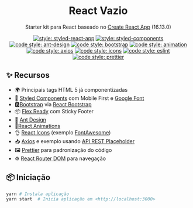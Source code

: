 
<h1 align="center">React Vazio</h1>

<div align="center">

Starter kit para React baseado no [Create React App](https://github.com/facebook/create-react-app) (16.13.0)


[![style: styled-react-app](https://img.shields.io/badge/React%20Create%20App-16.13.0-orange)](https://github.com/facebook/create-react-app) [![style: styled-components](https://img.shields.io/badge/style-%F0%9F%92%85%20styled--components-orange.svg?colorB=daa357&colorA=db748e)](https://github.com/styled-components/styled-components) [![code style: ant-design](https://img.shields.io/badge/ant--design-%E6%A0%B7%E5%BC%8F-red)](https://github.com/ant-design/ant-design) [![code style: bootstrap](https://img.shields.io/badge/Bootstrap-4.4.1-blue)](https://getbootstrap.com/) [![code style: animation](https://img.shields.io/badge/Animate.css-1.0.0-yellow)](https://github.com/FormidableLabs/react-animations) [![code style: axios](https://img.shields.io/badge/Axios-0.19.2-black)](https://gaxiosithub.com/axios/) [![code style: icons](https://img.shields.io/badge/React%20Icons-FontAwesome-blueviolet)](https://github.com/react-icons/react-icons)  [![code style: eslint](https://img.shields.io/badge/Eslint-Airbnb-green)](https://github.com/prettier/prettier) [![code style: prettier](https://img.shields.io/badge/code_style-prettier-ff69b4.svg)](https://github.com/eslint)

</div>


<h2>✨ Recursos</h2>

* 🌍 Principais tags HTML 5 já componentizadas
* 🎨 [Styled Components](https://github.com/styled-components/styled-components) com Mobile First e [Google Font](https://fonts.google.com/)
* 🅱️[Bootstrap](https://getbootstrap.com/) via [React Bootstrap](https://react-bootstrap.github.io/)
* 📦 [Flex Ready](https://yoksel.github.io/flex-cheatsheet/#justify-content) com Sticky Footer
* 🧧 [Ant Design](https://ant.design/components/)
* 🌈[React Animations](https://github.com/FormidableLabs/react-animations)
* 👌 [React Icons](https://github.com/react-icons/react-icons) (exemplo [FontAwesome](https://fontawesome.com/))
* 📥 [Axios](https://github.com/axios/axios) e exemplo usando [API REST Placeholder](https://jsonplaceholder.typicode.com)
* 🖼️ [Prettier](https://github.com/prettier/prettier) para padronização do código
* ⚙️ [React Router DOM](https://github.com/ReactTraining/react-router/tree/master/packages/react-router-dom) para navegação



## 📦 Iniciação

```bash
yarn # Instala aplicação
yarn start  # Inicia aplicação em <http://localhost:3000> 
```
